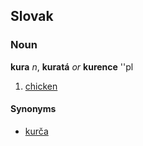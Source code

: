 ==Slovak==
===Noun===
'''kura''' ''n'', '''kuratá''' ''or'' '''kurence''' ''pl
# [[chicken]]
====Synonyms====
*[[kurča]]